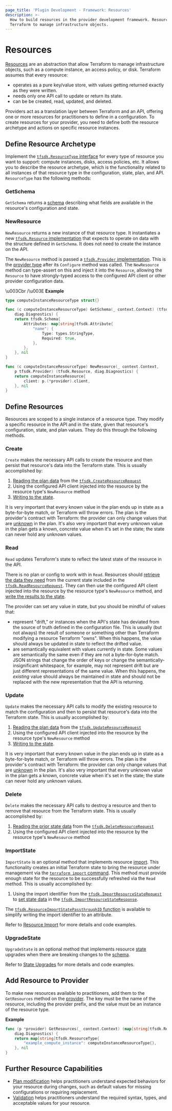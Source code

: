 ```yaml
---
page_title: 'Plugin Development - Framework: Resources'
description: >-
  How to build resources in the provider development framework. Resources allow
  Terraform to manage infrastructure objects.
---
```


# Resources

[Resources](/terraform/language/resources) are an abstraction that allow Terraform to manage infrastructure objects, such as a compute instance, an access policy, or disk. Terraform assumes that every resource:

-   operates as a pure key/value store, with values getting returned exactly as they were written.
-   needs only one API call to update or return its state.
-   can be be created, read, updated, and deleted.

Providers act as a translation layer between Terraform and an API, offering one or more resources for practitioners to define in a configuration. To create resources for your provider, you need to define both the resource archetype and actions on specific resource instances.

## Define Resource Archetype

Implement the [`tfsdk.ResourceType`
interface](https://pkg.go.dev/github.com/hashicorp/terraform-plugin-framework/tfsdk#ResourceType) for every type of
resource you want to support: compute instances, disks, access policies, etc. It
allows you to describe the resource archetype, which is the functionality related to all instances of that resource type in the configuration, state, plan, and API. `ResourceType` has the following methods:

### GetSchema

`GetSchema` returns a [schema](/terraform/plugin/framework/schemas) describing what fields are available in the resource's configuration and state.

### NewResource

`NewResource` returns a new instance of that resource type. It instantiates a new [`tfsdk.Resource` implementation](https://pkg.go.dev/github.com/hashicorp/terraform-plugin-framework/tfsdk#Resource)
that expects to operate on data with the structure defined in `GetSchema`. It does not need to create the instance on the API.

The `NewResource` method is passed a [`tfsdk.Provider` implementation](https://pkg.go.dev/github.com/hashicorp/terraform-plugin-framework/tfsdk#Provider).
This is the [provider type](/terraform/plugin/framework/providers) after its
`Configure` method was called. The `NewResource` method can type-assert on this
and inject it into the `Resource`, allowing the `Resource` to have
strongly-typed access to the configured API client or other provider
configuration data.

\u003Cbr /\u003E
**Example**

```go
type computeInstanceResourceType struct{}

func (c computeInstanceResourceType) GetSchema(_ context.Context) (tfsdk.Schema,
	diag.Diagnostics) {
	return tfsdk.Schema{
		Attributes: map[string]tfsdk.Attribute{
			"name": {
				Type: types.StringType,
				Required: true,
			},
		},
	}, nil
}

func (c computeInstanceResourceType) NewResource(_ context.Context,
	p tfsdk.Provider) (tfsdk.Resource, diag.Diagnostics) {
	return computeInstanceResource{
		client: p.(*provider).client,
	}, nil
}
```

## Define Resources

Resources are scoped to a single instance of a resource type. They modify a specific resource in the API and in the state, given that resource's configuration, state, and plan values. They do this through the following methods.

### Create

`Create` makes the necessary API calls to create the resource and then persist that resource's data into the Terraform state. This is usually accomplished by:

1.  [Reading the plan data](/terraform/plugin/framework/accessing-values) from the [`tfsdk.CreateResourceRequest`](https://pkg.go.dev/github.com/hashicorp/terraform-plugin-framework/tfsdk#CreateResourceRequest)
2.  Using the configured API client injected into the resource by the resource type's `NewResource` method
3.  [Writing to the state](/terraform/plugin/framework/writing-state).

It is very important that every known value in the plan ends up in state as a
byte-for-byte match, or Terraform will throw errors. The plan is the provider's
contract with Terraform: the provider can only change values that are
[unknown](/terraform/plugin/framework/types#unknown) in the plan. It's also
very important that every unknown value in the plan gets a known, concrete
value when it's set in the state; the state can never hold any unknown values.

### Read

`Read` updates Terraform's state to reflect the latest state of the resource in the API.

There is no plan or config to work with in `Read`. Resources should [retrieve the data they need](/terraform/plugin/framework/accessing-values) from the current state included in the [`tfsdk.ReadResourceRequest`](https://pkg.go.dev/github.com/hashicorp/terraform-plugin-framework/tfsdk#ReadResourceRequest). They can then use the configured API client injected into the resource by the
resource type's `NewResource` method, and [write the results to the
state](/terraform/plugin/framework/writing-state).

The provider can set any value in state, but you should be mindful of values that:

-   represent "drift," or instances when the API's state has
    deviated from the source of truth defined in the configuration file. This is
    usually (but not always) the result of someone or something other than
    Terraform modifying a resource Terraform "owns". When this happens, the value
    should always be updated in state to reflect the drifted value.
-   are semantically equivalent with values
    currently in state. Some values are semantically the same even if they are not a byte-for-byte match. JSON strings that change the order of keys or change the
    semantically-insignificant whitespace, for example, may not represent drift but
    are just different representations of the same value. When this happens, the
    _existing_ value should always be maintained in state and should not be
    replaced with the new representation that the API is returning.

### Update

`Update` makes the necessary API calls to modify the existing resource to match the configuration and then to persist that resource's data into the Terraform state. This is usually accomplished by:

1.  [Reading the plan data](/terraform/plugin/framework/accessing-values) from the [`tfsdk.UpdateResourceRequest`](https://pkg.go.dev/github.com/hashicorp/terraform-plugin-framework/tfsdk#UpdateResourceRequest)
2.  Using the configured API client injected into the resource by the resource
    type's `NewResource` method
3.  [Writing to the state](/terraform/plugin/framework/writing-state).

It is very important that every known value in the plan ends up in state as a
byte-for-byte match, or Terraform will throw errors. The plan is the provider's
contract with Terraform: the provider can only change values that are
[unknown](/terraform/plugin/framework/types#unknown) in the plan. It's also
very important that every unknown value in the plan gets a known, concrete
value when it's set in the state; the state can never hold any unknown values.

### Delete

`Delete` makes the necessary API calls to destroy a resource and then to remove that resource from the Terraform state. This is usually accomplished by:

1.  [Reading the prior state data](/terraform/plugin/framework/accessing-values) from the
    [`tfsdk.DeleteResourceRequest`](https://pkg.go.dev/github.com/hashicorp/terraform-plugin-framework/tfsdk#DeleteResourceRequest)
2.  Using the configured API client injected into the resource by the resource
    type's `NewResource` method

### ImportState

`ImportState` is an optional method that implements resource [import](/cli/import). This functionality creates an initial Terraform state to bring the resource under management via the [`terraform import` command](/cli/commands/import). This method must provide enough state for the resource to be successfully refreshed via the `Read` method. This is usually accomplished by:

1.  Using the import identifier from the [`tfsdk.ImportResourceStateRequest`](https://pkg.go.dev/github.com/hashicorp/terraform-plugin-framework/tfsdk#ImportResourceStateRequest) to [set state data](/terraform/plugin/framework/writing-state) in the
    [`tfsdk.ImportResourceStateResponse`](https://pkg.go.dev/github.com/hashicorp/terraform-plugin-framework/tfsdk#ImportResourceStateResponse).

The [`tfsdk.ResourceImportStatePassthroughID` function](https://pkg.go.dev/github.com/hashicorp/terraform-plugin-framework/tfsdk#ResourceImportStatePassthroughID) is available to simplify writing the import identifier to an attribute.

Refer to [Resource Import](/terraform/plugin/framework/resources/import) for more details and code examples.

### UpgradeState

`UpgradeState` is an optional method that implements resource [state](/language/state) upgrades when there are breaking changes to the [schema](/terraform/plugin/framework/schemas).

Refer to [State Upgrades](/terraform/plugin/framework/resources/state-upgrade) for more details and code examples.

## Add Resource to Provider

To make new resources available to practitioners, add them to the `GetResources` method on the [provider](/terraform/plugin/framework/providers).
The key must be the name of the resource, including the provider prefix, and
the value must be an instance of the resource type.

**Example**

```go
func (p *provider) GetResources(_ context.Context) (map[string]tfsdk.ResourceType,
	diag.Diagnostics) {
	return map[string]tfsdk.ResourceType{
		"example_compute_instance": computeInstanceResourceType{},
	}, nil
}
```

## Further Resource Capabilities

-   [Plan modification](/terraform/plugin/framework/resources/plan-modification) helps practitioners understand expected behaviors for your resource during changes, such as default values for missing configurations or requiring replacement.
-   [Validation](/terraform/plugin/framework/validation) helps practitioners understand the required syntax, types, and acceptable values for your resource.
